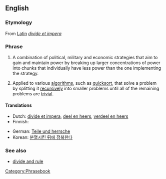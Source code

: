 ==English==

===Etymology===
From [[w:Latin|Latin]] ''[[divide et impera]]''

===Phrase===
{{infl|en|phrase}}

# A combination of political, military and economic strategies that aim to gain and maintain power by breaking up larger concentrations of power into chunks that individually have less power than the one implementing the strategy.
# {{computing}} Applied to various [[algorithm]]s, such as [[quicksort]], that solve a problem by splitting it [[recursive]]ly into smaller problems until all of the remaining problems are [[trivial]].

====Translations====
{{trans-top|Divide and conquer}}
* Dutch: [[divide et impera]], [[deel en heers]], [[verdeel en heers]]
* Finnish: {{t|fi|hajota ja hallitse}}
{{trans-mid}}
* German: [[Teile und herrsche]]
* Korean: [[분열시킨 뒤에 정복한다]]
{{trans-bottom}}

===See also===
* [[divide and rule]]

[[Category:Phrasebook]]